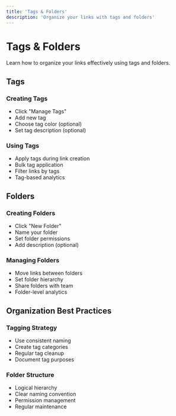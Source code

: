 ```yaml
---
title: 'Tags & Folders'
description: 'Organize your links with tags and folders'
---
```


# Tags & Folders

Learn how to organize your links effectively using tags and folders.

## Tags

### Creating Tags
- Click "Manage Tags"
- Add new tag
- Choose tag color (optional)
- Set tag description (optional)

### Using Tags
- Apply tags during link creation
- Bulk tag application
- Filter links by tags
- Tag-based analytics

## Folders

### Creating Folders
- Click "New Folder"
- Name your folder
- Set folder permissions
- Add description (optional)

### Managing Folders
- Move links between folders
- Set folder hierarchy
- Share folders with team
- Folder-level analytics

## Organization Best Practices

### Tagging Strategy
- Use consistent naming
- Create tag categories
- Regular tag cleanup
- Document tag purposes

### Folder Structure
- Logical hierarchy
- Clear naming convention
- Permission management
- Regular maintenance

